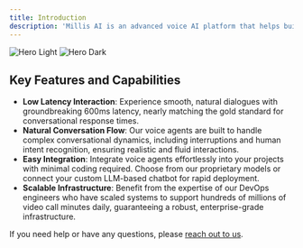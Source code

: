 ```yaml
---
title: Introduction
description: 'Millis AI is an advanced voice AI platform that helps builders/developers quickly build low latency, natural-sounding voice agents at low cost.'
---
```


<img
  className="block dark:hidden"
  src="/images/headline.png"
  alt="Hero Light"
/>
<img
  className="hidden dark:block"
  src="/images/headline.png"
  alt="Hero Dark"
/>

## Key Features and Capabilities

- **Low Latency Interaction**: Experience smooth, natural dialogues with groundbreaking 600ms latency, nearly matching the gold standard for conversational response times.
- **Natural Conversation Flow**: Our voice agents are built to handle complex conversational dynamics, including interruptions and human intent recognition, ensuring realistic and fluid interactions.
- **Easy Integration**: Integrate voice agents effortlessly into your projects with minimal coding required. Choose from our proprietary models or connect your custom LLM-based chatbot for rapid deployment.
- **Scalable Infrastructure**: Benefit from the expertise of our DevOps engineers who have scaled systems to support hundreds of millions of video call minutes daily, guaranteeing a robust, enterprise-grade infrastructure.

If you need help or have any questions, please [reach out to us](mailto:thach@millis.ai).